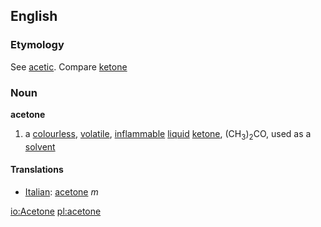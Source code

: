 ==English==
===Etymology===
See [[acetic]].  Compare [[ketone]]
===Noun===
{{wikipedia}}
'''acetone'''
#{{chemistry}} a [[colourless]], [[volatile]], [[inflammable]] [[liquid]] [[ketone]], (CH<sub>3</sub>)<sub>2</sub>CO, used as a [[solvent]]

====Translations====
*[[Italian]]: [[acetone]] ''m''
[[io:Acetone]]
[[pl:acetone]]